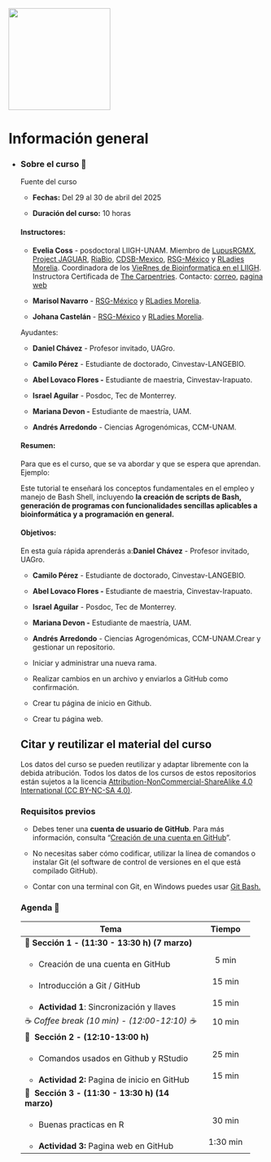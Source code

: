 ::: {layout-ncol="2"}
![](figures/rsgMexico.jpeg){width="200"}
:::

# Información general {.unnumbered}

-   ::: {.panel-tabset group="globalInfo"}
    ### Sobre el curso 📌

    Fuente del curso

    -   **Fechas:** Del 29 al 30 de abril del 2025

    -   **Duración del curso:** 10 horas

    #### **Instructores:**

    -   **Evelia Coss** - posdoctoral LIIGH-UNAM. Miembro de [LupusRGMX](https://lupusrgmx.liigh.unam.mx/quienes-somos.html), [Project JAGUAR](https://jaguar.liigh.unam.mx/), [RiaBio](https://twitter.com/RiaBioNet), [CDSB-Mexico](https://twitter.com/CDSBMexico), [RSG-México](https://comunidadbioinfo.github.io/es/#:~:text=%C2%A1Bienvenidos%20a%20la%20Comunidad%20de,la%20comunidad%20de%20software%20libre.) y [RLadies Morelia](https://r-ladies-morelia.github.io/). Coordinadora de los [VieRnes de Bioinformatica en el LIIGH](https://viernesbioinformatica.github.io/). Instructora Certificada de [The Carpentries](https://carpentries.org/). Contacto: [correo](https://iscb-rsg-mexico.github.io/Reprohack2025_RLadiesMorelia_RSGMexico/docs/ecoss@liigh.unam.mx), [pagina web](https://eveliacoss.github.io/)

    -   **Marisol Navarro** - [RSG-México](https://comunidadbioinfo.github.io/es/#:~:text=%C2%A1Bienvenidos%20a%20la%20Comunidad%20de,la%20comunidad%20de%20software%20libre.) y [RLadies Morelia](https://r-ladies-morelia.github.io/).

    -   **Johana Castelán** - [RSG-México](https://comunidadbioinfo.github.io/es/#:~:text=%C2%A1Bienvenidos%20a%20la%20Comunidad%20de,la%20comunidad%20de%20software%20libre.) y [RLadies Morelia](https://r-ladies-morelia.github.io/).

    Ayudantes:

    -   **Daniel Chávez** - Profesor invitado, UAGro.

    -   **Camilo Pérez** - Estudiante de doctorado, Cinvestav-LANGEBIO.

    -   **Abel Lovaco Flores -** Estudiante de maestria, Cinvestav-Irapuato.

    -   **Israel Aguilar** - Posdoc, Tec de Monterrey.

    -   **Mariana Devon -** Estudiante de maestría, UAM.

    -   **Andrés Arredondo** - Ciencias Agrogenómicas, CCM-UNAM.

    #### **Resumen:**

    Para que es el curso, que se va abordar y que se espera que aprendan. Ejemplo:

    Este tutorial te enseñará los conceptos fundamentales en el empleo y manejo de Bash Shell, incluyendo **la creación de scripts de Bash, generación de programas con funcionalidades sencillas aplicables a bioinformática y a programación en general.**

    #### **Objetivos:**

    En esta guía rápida aprenderás a:**Daniel Chávez** - Profesor invitado, UAGro.

    -   **Camilo Pérez** - Estudiante de doctorado, Cinvestav-LANGEBIO.

    -   **Abel Lovaco Flores -** Estudiante de maestria, Cinvestav-Irapuato.

    -   **Israel Aguilar** - Posdoc, Tec de Monterrey.

    -   **Mariana Devon -** Estudiante de maestría, UAM.

    -   **Andrés Arredondo** - Ciencias Agrogenómicas, CCM-UNAM.Crear y gestionar un repositorio.

    -   Iniciar y administrar una nueva rama.

    -   Realizar cambios en un archivo y enviarlos a GitHub como confirmación.

    -   Crear tu página de inicio en Github.

    -   Crear tu página web.

    ## Citar y reutilizar el material del curso

    Los datos del curso se pueden reutilizar y adaptar libremente con la debida atribución. Todos los datos de los cursos de estos repositorios están sujetos a la licencia [Attribution-NonCommercial-ShareAlike 4.0 International (CC BY-NC-SA 4.0)](https://creativecommons.org/licenses/by-nc-sa/4.0/).

    ### Requisitos previos

    -   Debes tener una **cuenta de usuario de GitHub**. Para más información, consulta "[Creación de una cuenta en GitHub](https://docs.github.com/es/get-started/start-your-journey/creating-an-account-on-github)".

    -   No necesitas saber cómo codificar, utilizar la línea de comandos o instalar Git (el software de control de versiones en el que está compilado GitHub).

    -   Contar con una terminal con Git, en Windows puedes usar [Git Bash.](https://miguel-mx.github.io/2024-01-24-ccm-unam-swc/)

    ### Agenda 📆 {#agenda}

    +----------------------------------------------------+--------------+
    | Tema                                               | Tiempo       |
    +====================================================+:============:+
    | 🔷 **Sección** **1 - (11:30 - 13:30 h) (7 marzo)** |              |
    +----------------------------------------------------+--------------+
    | -   Creación de una cuenta en GitHub               | 5 min        |
    +----------------------------------------------------+--------------+
    | -   Introducción a Git / GitHub                    | 15 min       |
    +----------------------------------------------------+--------------+
    | -   **Actividad 1**: Sincronización y llaves       | 15 min       |
    +----------------------------------------------------+--------------+
    | ☕ *Coffee break (10 min) - (12:00-12:10) ☕*      | 10 min       |
    +----------------------------------------------------+--------------+
    | 🔷  **Sección** **2 - (12:10-13:00 h)**            |              |
    +----------------------------------------------------+--------------+
    | -   Comandos usados en Github y RStudio            | 25 min       |
    +----------------------------------------------------+--------------+
    | -   **Actividad 2:** Pagina de inicio en GitHub    | 15 min       |
    +----------------------------------------------------+--------------+
    | 🔷  **Sección 3 - (11:30 - 13:30 h) (14 marzo)**   |              |
    +----------------------------------------------------+--------------+
    | -   Buenas practicas en R                          | 30 min       |
    +----------------------------------------------------+--------------+
    | -   **Actividad 3:** Pagina web en GitHub          | 1:30 min     |
    +----------------------------------------------------+--------------+
    :::
